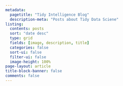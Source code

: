 ```yaml
---
metadata:
  pagetitle: "Tidy Intelligence Blog"
  description-meta: "Posts about Tidy Data Sciene"
listing:
  contents: posts
  sort: "date desc"
  type: grid
  fields: [image, description, title]
  categories: false
  sort-ui: false
  filter-ui: false
  image-height: 100%
page-layout: article
title-block-banner: false
comments: false
---
```



